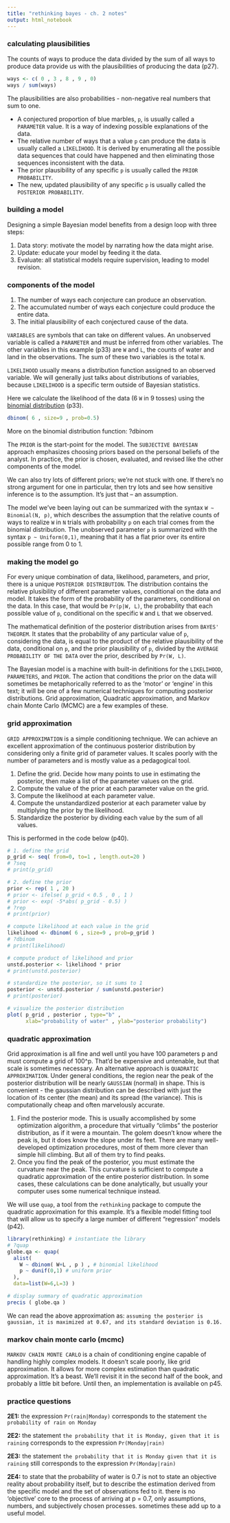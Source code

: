 ```yaml
---
title: "rethinking bayes - ch. 2 notes"
output: html_notebook
---
```


### calculating plausibilities

The counts of ways to produce the data divided by the sum of all ways to produce data provide us with the plausibilities of producing the data (p27).
```r
ways <- c( 0 , 3 , 8 , 9 , 0)
ways / sum(ways)
```

The plausibilities are also probabilities - non-negative real numbers that sum to one.

* A conjectured proportion of blue marbles, `p`, is usually called a `PARAMETER` value. It is a way of indexing possible explanations of the data.
* The relative number of ways that a value `p` can produce the data is usually called a `LIKELIHOOD`. It is derived by enumerating all the possible data sequences that could have happened and then eliminating those sequences inconsistent with the data.
* The prior plausibility of any specific `p` is usually called the `PRIOR PROBABILITY`.
* The new, updated plausibility of any specific `p` is usually called the `POSTERIOR PROBABILITY`.

### building a model

Designing a simple Bayesian model benefits from a design loop with three steps:

1. Data story: motivate the model by narrating how the data might arise.
2. Update: educate your model by feeding it the data.
3. Evaluate: all statistical models require supervision, leading to model revision.

### components of the model

1. The number of ways each conjecture can produce an observation.
2. The accumulated number of ways each conjecture could produce the entire data.
3. The initial plausibility of each conjectured cause of the data.

`VARIABLES` are symbols that can take on different values. An unobserved variable is called a `PARAMETER` and must be inferred from other variables. The other variables in this example (p33) are `W` and `L`, the counts of water and land in the observations. The sum of these two variables is the total `N`.

`LIKELIHOOD` usually means a distribution function assigned to an observed variable. We will generally just talks about distributions of variables, because `LIKELIHOOD` is a specific term outside of Bayesian statistics.

Here we calculate the likelihood of the data (6 `W` in 9 tosses) using the [binomial distribution](https://www.youtube.com/watch?v=ConmIDAzRqI&ab_channel=BrandonFoltz) (p33).
```r
dbinom( 6 , size=9 , prob=0.5)
```

More on the binomial distribution function:
?dbinom

The `PRIOR` is the start-point for the model. The `SUBJECTIVE BAYESIAN` approach emphasizes choosing priors based on the personal beliefs of the analyst. In practice, the prior is chosen, evaluated, and revised like the other components of the model.

We can also try lots of different priors; we're not stuck with one. If there's no strong argument for one in particular, then try lots and see how sensitive inference is to the assumption. It's just that -- an assumption.

The model we've been laying out can be summarized with the syntax `W ~ Binomial(N, p)`, which describes the assumption that the relative counts of ways to realize `W` in `N` trials with probability `p` on each trial comes from the binomial distribution. The unobserved parameter `p` is summarized with the syntax `p ~ Uniform(0,1)`, meaning that it has a flat prior over its entire possible range from 0 to 1.

### making the model go 

For every unique combination of data, likelihood, parameters, and prior, there is a unique `POSTERIOR DISTRIBUTION`. The distribution contains the relative plusibility of different parameter values, conditional on the data and model. It takes the form of the probability of the parameters, conditional on the data. In this case, that would be `Pr(p|W, L)`, the probability that each possible value of `p`, conditional on the specific `W` and `L` that we observed.

The mathematical definition of the posterior distribution arises from `BAYES' THEOREM`. It states that the probability of any particular value of `p`, considering the data, is equal to the product of the relative plausibility of the data, conditional on `p`, and the prior plausibility of `p`, divided by the `AVERAGE PROBABILITY OF THE DATA` over the prior, described by `Pr(W, L)`. 

The Bayesian model is a machine with built-in definitions for the `LIKELIHOOD`, `PARAMETERS`, and `PRIOR`. The action that conditions the prior on the data will sometimes be metaphorically referred to as the 'motor' or 'engine' in this text; it will be one of a few numerical techniques for computing posterior distributions. Grid approximation, Quadratic approximation, and Markov chain Monte Carlo (MCMC) are a few examples of these.

### grid approximation

`GRID APPROXIMATION` is a simple conditioning technique. We can achieve an excellent approximation of the continuous posterior distribution by considering only a finite grid of parameter values. It scales poorly with the number of parameters and is mostly value as a pedagogical tool.

1. Define the grid. Decide how many points to use in estimating the posterior, then make a list of the parameter values on the grid.
2. Compute the value of the prior at each parameter value on the grid.
3. Compute the likelihood at each parameter value.
4. Compute the unstandardized posterior at each parameter value by multiplying the prior by the likelihood.
5. Standardize the posterior by dividing each value by the sum of all values.

This is performed in the code below (p40).
```r
# 1. define the grid
p_grid <- seq( from=0, to=1 , length.out=20 )
# ?seq
# print(p_grid)

# 2. define the prior
prior <- rep( 1 , 20 )
# prior <- ifelse( p_grid < 0.5 , 0 , 1 )
# prior <- exp( -5*abs( p_grid - 0.5) )
# ?rep
# print(prior)

# compute likelihood at each value in the grid
likelihood <- dbinom( 6 , size=9 , prob=p_grid )
# ?dbinom
# print(likelihood)

# compute product of likelihood and prior
unstd.posterior <- likelihood * prior
# print(unstd.posterior)

# standardize the posterior, so it sums to 1
posterior <- unstd.posterior / sum(unstd.posterior)
# print(posterior)

# visualize the posterior distribution
plot( p_grid , posterior , type="b" ,
      xlab="probability of water" , ylab="posterior probability")
```

### quadratic approximation

Grid approximation is all fine and well until you have 100 parameters p and must compute a grid of 100^p. That'd be expensive and untenable, but that scale is sometimes necessary. An alternative approach is `QUADRATIC APPROXIMATION`. Under general conditions, the region near the peak of the posterior distribution will be nearly `GAUSSIAN` (normal) in shape. This is convenient - the gaussian distribution can be described with just the location of its center (the mean) and its spread (the variance). This is computationally cheap and often marvelously accurate.

1. Find the posterior mode. This is usually accomplished by some optimization algorithm, a procedure that virtually "climbs" the posterior distribution, as if it were a mountain. The golem doesn't know where the peak is, but it does know the slope under its feet. There are many well-developed optimization procedures, most of them more clever than simple hill climbing. But all of them try to find peaks.
2. Once you find the peak of the posterior, you must estimate the curvature near the peak. This curvature is sufficient to compute a quadratic approximation of the entire posterior distribution. In some cases, these calculations can be done analytically, but usually your computer uses some numerical technique instead.

We will use `quap`, a tool from the `rethinking` package to compute the quadratic approximation for this example. It's a flexible model fitting tool that will allow us to specify a large number of different "regression" models (p42).
```r
library(rethinking) # instantiate the library
# ?quap
globe.qa <- quap(
  alist(
    W ~ dbinom( W+L , p ) , # binomial likelihood
    p ~ dunif(0,1) # uniform prior
  ),
  data=list(W=6,L=3) )

# display summary of quadratic approximation
precis ( globe.qa )
```
We can read the above approximation as: `assuming the posterior is gaussian, it is maximized at 0.67, and its standard deviation is 0.16.`

### markov chain monte carlo (mcmc)

`MARKOV CHAIN MONTE CARLO` is a chain of conditioning engine capable of handling highly complex models. It doesn't scale poorly, like grid approximation. It allows for more complex estimation than quadratic approximation. It's a beast. We'll revisit it in the second half of the book, and probably a little bit before. Until then, an implementation is available on p45.

### practice questions

**2E1:** the expression `Pr(rain|Monday)` corresponds to the statement `the probability of rain on Monday`

**2E2:** the statement `the probability that it is Monday, given that it is raining` corresponds to the expression `Pr(Monday|rain)`

**2E3:** the statement `the probability that it is Monday given that it is raining` still corresponds to the expression `Pr(Monday|rain)`

**2E4:** to state that the probability of water is 0.7 is not to state an objective reality about probability itself, but to describe the estimation derived from the specific model and the set of observations fed to it. there is no 'objective' core to the process of arriving at p = 0.7, only assumptions, numbers, and subjectively chosen processes. sometimes these add up to a useful model.
